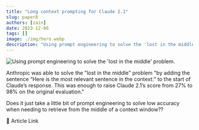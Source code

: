 ```yaml
---
title: "Long context prompting for Claude 2.1"
slug: paper8
authors: [zain]
date: 2023-12-06
tags: []
image: ./img/hero.webp
description: "Using prompt engineering to solve the 'lost in the middle' problem."
---
```

![Using prompt engineering to solve the 'lost in the middle' problem.](./img/hero.webp)

<!-- truncate -->


Anthropic was able to solve the "lost in the middle" problem "by adding the sentence “Here is the most relevant sentence in the context:” to the start of Claude’s response. This was enough to raise Claude 2.1’s score from 27% to 98% on the original evaluation."

Does it just take a little bit of prompt engineering to solve low accuracy when needing to retrieve from the middle of a context window??

<p>
  <DownloadButton link='https://anthropic.com/index/claude-2-1-prompting'>🔗 Article Link</DownloadButton>
</p>

<!-- We could create a specific template for Paper Review's -->

<WhatNext />
